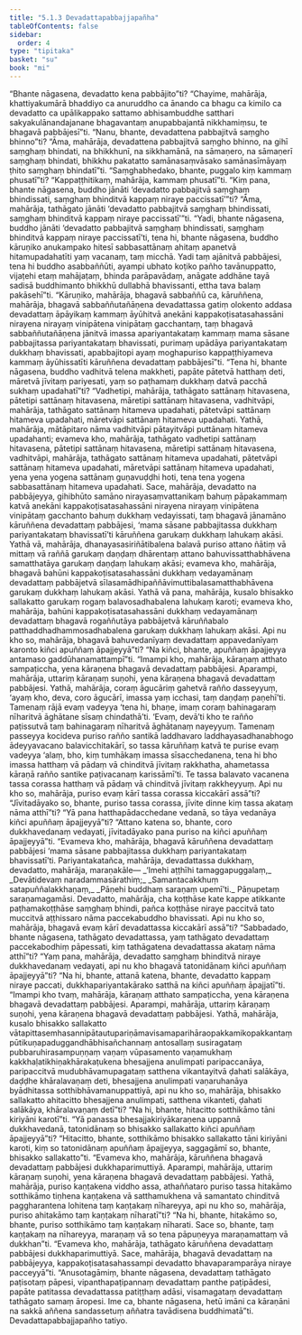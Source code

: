 ```yaml
---
title: "5.1.3 Devadattapabbajjapañha"
tableOfContents: false
sidebar:
  order: 4
type: "tipitaka"
basket: "su"
book: "mi"
---
```



<DynamicBreadcrumb />

<Division number="122" book="mi">

<Paragraph number="582" book="mi">
“Bhante nāgasena, devadatto kena pabbājito”ti? “Chayime, mahārāja, khattiyakumārā bhaddiyo ca anuruddho ca ānando ca bhagu ca kimilo ca devadatto ca upālikappako sattamo abhisambuddhe satthari sakyakulānandajanane bhagavantaṃ anupabbajantā nikkhamiṃsu, te bhagavā pabbājesī”ti. “Nanu, bhante, devadattena pabbajitvā saṃgho bhinno”ti? “Āma, mahārāja, devadattena pabbajitvā saṃgho bhinno, na gihī saṃghaṃ bhindati, na bhikkhunī, na sikkhamānā, na sāmaṇero, na sāmaṇerī saṃghaṃ bhindati, bhikkhu pakatatto samānasaṃvāsako samānasīmāyaṃ ṭhito saṃghaṃ bhindatī”ti. “Saṃghabhedako, bhante, puggalo kiṃ kammaṃ phusatī”ti? “Kappaṭṭhitikaṃ, mahārāja, kammaṃ phusatī”ti.
</Paragraph>

<Paragraph number="583" book="mi">
“Kiṃ pana, bhante nāgasena, buddho jānāti ‘devadatto pabbajitvā saṃghaṃ bhindissati, saṃghaṃ bhinditvā kappaṃ niraye paccissatī’”ti? “Āma, mahārāja, tathāgato jānāti ‘devadatto pabbajitvā saṃghaṃ bhindissati, saṃghaṃ bhinditvā kappaṃ niraye paccissatī’”ti. “Yadi, bhante nāgasena, buddho jānāti ‘devadatto pabbajitvā saṃghaṃ bhindissati, saṃghaṃ bhinditvā kappaṃ niraye paccissatī’ti, tena hi, bhante nāgasena, buddho kāruṇiko anukampako hitesī sabbasattānaṃ ahitaṃ apanetvā hitamupadahatīti yaṃ vacanaṃ, taṃ micchā. Yadi taṃ ajānitvā pabbājesi, tena hi buddho asabbaññūti, ayampi ubhato koṭiko pañho tavānuppatto, vijaṭehi etaṃ mahājaṭaṃ, bhinda parāpavādaṃ, anāgate addhāne tayā sadisā buddhimanto bhikkhū dullabhā bhavissanti, ettha tava balaṃ pakāsehī”ti.
</Paragraph>

<Paragraph number="584" book="mi">
“Kāruṇiko, mahārāja, bhagavā sabbaññū ca, kāruññena, mahārāja, bhagavā sabbaññutañāṇena devadattassa gatiṃ olokento addasa devadattaṃ āpāyikaṃ kammaṃ āyūhitvā anekāni kappakoṭisatasahassāni nirayena nirayaṃ vinipātena vinipātaṃ gacchantaṃ, taṃ bhagavā sabbaññutañāṇena jānitvā imassa apariyantakataṃ kammaṃ mama sāsane pabbajitassa pariyantakataṃ bhavissati, purimaṃ upādāya pariyantakataṃ dukkhaṃ bhavissati, apabbajitopi ayaṃ moghapuriso kappaṭṭhiyameva kammaṃ āyūhissatīti kāruññena devadattaṃ pabbājesī”ti.
</Paragraph>

<Paragraph number="585" book="mi">
“Tena hi, bhante nāgasena, buddho vadhitvā telena makkheti, papāte pātetvā hatthaṃ deti, māretvā jīvitaṃ pariyesati, yaṃ so paṭhamaṃ dukkhaṃ datvā pacchā sukhaṃ upadahatī”ti? “Vadhetipi, mahārāja, tathāgato sattānaṃ hitavasena, pātetipi sattānaṃ hitavasena, māretipi sattānaṃ hitavasena, vadhitvāpi, mahārāja, tathāgato sattānaṃ hitameva upadahati, pātetvāpi sattānaṃ hitameva upadahati, māretvāpi sattānaṃ hitameva upadahati. Yathā, mahārāja, mātāpitaro nāma vadhitvāpi pātayitvāpi puttānaṃ hitameva upadahanti; evameva kho, mahārāja, tathāgato vadhetipi sattānaṃ hitavasena, pātetipi sattānaṃ hitavasena, māretipi sattānaṃ hitavasena, vadhitvāpi, mahārāja, tathāgato sattānaṃ hitameva upadahati, pātetvāpi sattānaṃ hitameva upadahati, māretvāpi sattānaṃ hitameva upadahati, yena yena yogena sattānaṃ guṇavuḍḍhi hoti, tena tena yogena sabbasattānaṃ hitameva upadahati. Sace, mahārāja, devadatto na pabbājeyya, gihibhūto samāno nirayasaṃvattanikaṃ bahuṃ pāpakammaṃ katvā anekāni kappakoṭisatasahassāni nirayena nirayaṃ vinipātena vinipātaṃ gacchanto bahuṃ dukkhaṃ vedayissati, taṃ bhagavā jānamāno kāruññena devadattaṃ pabbājesi, ‘mama sāsane pabbajitassa dukkhaṃ pariyantakataṃ bhavissatī’ti kāruññena garukaṃ dukkhaṃ lahukaṃ akāsi.
</Paragraph>

<Paragraph number="586" book="mi">
Yathā vā, mahārāja, dhanayasasiriñātibalena balavā puriso attano ñātiṃ vā mittaṃ vā raññā garukaṃ daṇḍaṃ dhārentaṃ attano bahuvissatthabhāvena samatthatāya garukaṃ daṇḍaṃ lahukaṃ akāsi; evameva kho, mahārāja, bhagavā bahūni kappakoṭisatasahassāni dukkhaṃ vedayamānaṃ devadattaṃ pabbājetvā sīlasamādhipaññāvimuttibalasamatthabhāvena garukaṃ dukkhaṃ lahukaṃ akāsi.
</Paragraph>

<Paragraph number="587" book="mi">
Yathā vā pana, mahārāja, kusalo bhisakko sallakatto garukaṃ rogaṃ balavosadhabalena lahukaṃ karoti; evameva kho, mahārāja, bahūni kappakoṭisatasahassāni dukkhaṃ vedayamānaṃ devadattaṃ bhagavā rogaññutāya pabbājetvā kāruññabalo patthaddhadhammosadhabalena garukaṃ dukkhaṃ lahukaṃ akāsi. Api nu kho so, mahārāja, bhagavā bahuvedanīyaṃ devadattaṃ appavedanīyaṃ karonto kiñci apuññaṃ āpajjeyyā”ti? “Na kiñci, bhante, apuññaṃ āpajjeyya antamaso gaddūhanamattampī”ti. “Imampi kho, mahārāja, kāraṇaṃ atthato sampaṭiccha, yena kāraṇena bhagavā devadattaṃ pabbājesi.
</Paragraph>

<Paragraph number="588" book="mi">
Aparampi, mahārāja, uttariṃ kāraṇaṃ suṇohi, yena kāraṇena bhagavā devadattaṃ pabbājesi. Yathā, mahārāja, coraṃ āgucāriṃ gahetvā rañño dasseyyuṃ, ‘ayaṃ kho, deva, coro āgucārī, imassa yaṃ icchasi, taṃ daṇḍaṃ paṇehī’ti. Tamenaṃ rājā evaṃ vadeyya ‘tena hi, bhaṇe, imaṃ coraṃ bahinagaraṃ nīharitvā āghātane sīsaṃ chindathā’ti. ‘Evaṃ, devā’ti kho te rañño paṭissutvā taṃ bahinagaraṃ nīharitvā āghātanaṃ nayeyyuṃ. Tamenaṃ passeyya kocideva puriso rañño santikā laddhavaro laddhayasadhanabhogo ādeyyavacano balavicchitakārī, so tassa kāruññaṃ katvā te purise evaṃ vadeyya ‘alaṃ, bho, kiṃ tumhākaṃ imassa sīsacchedanena, tena hi bho imassa hatthaṃ vā pādaṃ vā chinditvā jīvitaṃ rakkhatha, ahametassa kāraṇā rañño santike paṭivacanaṃ karissāmī’ti. Te tassa balavato vacanena tassa corassa hatthaṃ vā pādaṃ vā chinditvā jīvitaṃ rakkheyyuṃ. Api nu kho so, mahārāja, puriso evaṃ kārī tassa corassa kiccakārī assā”ti? “Jīvitadāyako so, bhante, puriso tassa corassa, jīvite dinne kiṃ tassa akataṃ nāma atthī”ti? “Yā pana hatthapādacchedane vedanā, so tāya vedanāya kiñci apuññaṃ āpajjeyyā”ti? “Attano katena so, bhante, coro dukkhavedanaṃ vedayati, jīvitadāyako pana puriso na kiñci apuññaṃ āpajjeyyā”ti. “Evameva kho, mahārāja, bhagavā kāruññena devadattaṃ pabbājesi ‘mama sāsane pabbajitassa dukkhaṃ pariyantakataṃ bhavissatī’ti. Pariyantakatañca, mahārāja, devadattassa dukkhaṃ, devadatto, mahārāja, maraṇakāle—
</Paragraph>

<Paragraph number="589" type="verses" book="mi">
_‘Imehi aṭṭhīhi tamaggapuggalaṃ,_  
_Devātidevaṃ naradammasārathiṃ;_  
_Samantacakkhuṃ satapuññalakkhaṇaṃ,_  
_Pāṇehi buddhaṃ saraṇaṃ upemī’ti._  

</Paragraph>

<Paragraph number="590" book="mi">
Pāṇupetaṃ saraṇamagamāsi. Devadatto, mahārāja, cha koṭṭhāse kate kappe atikkante paṭhamakoṭṭhāse saṃghaṃ bhindi, pañca koṭṭhāse niraye paccitvā tato muccitvā aṭṭhissaro nāma paccekabuddho bhavissati. Api nu kho so, mahārāja, bhagavā evaṃ kārī devadattassa kiccakārī assā”ti? “Sabbadado, bhante nāgasena, tathāgato devadattassa, yaṃ tathāgato devadattaṃ paccekabodhiṃ pāpessati, kiṃ tathāgatena devadattassa akataṃ nāma atthī”ti? “Yaṃ pana, mahārāja, devadatto saṃghaṃ bhinditvā niraye dukkhavedanaṃ vedayati, api nu kho bhagavā tatonidānaṃ kiñci apuññaṃ āpajjeyyā”ti? “Na hi, bhante, attanā katena, bhante, devadatto kappaṃ niraye paccati, dukkhapariyantakārako satthā na kiñci apuññaṃ āpajjatī”ti. “Imampi kho tvaṃ, mahārāja, kāraṇaṃ atthato sampaṭiccha, yena kāraṇena bhagavā devadattaṃ pabbājesi.
</Paragraph>

<Paragraph number="591" book="mi">
Aparampi, mahārāja, uttariṃ kāraṇaṃ suṇohi, yena kāraṇena bhagavā devadattaṃ pabbājesi. Yathā, mahārāja, kusalo bhisakko sallakatto vātapittasemhasannipātautupariṇāmavisamaparihāraopakkamikopakkantaṃ pūtikuṇapaduggandhābhisañchannaṃ antosallaṃ susiragataṃ pubbaruhirasampuṇṇaṃ vaṇaṃ vūpasamento vaṇamukhaṃ kakkhaḷatikhiṇakhārakaṭukena bhesajjena anulimpati paripaccanāya, paripaccitvā mudubhāvamupagataṃ satthena vikantayitvā ḍahati salākāya, daḍḍhe khāralavaṇaṃ deti, bhesajjena anulimpati vaṇaruhanāya byādhitassa sotthibhāvamanuppattiyā, api nu kho so, mahārāja, bhisakko sallakatto ahitacitto bhesajjena anulimpati, satthena vikanteti, ḍahati salākāya, khāralavaṇaṃ detī”ti? “Na hi, bhante, hitacitto sotthikāmo tāni kiriyāni karotī”ti. “Yā panassa bhesajjakiriyākaraṇena uppannā dukkhavedanā, tatonidānaṃ so bhisakko sallakatto kiñci apuññaṃ āpajjeyyā”ti? “Hitacitto, bhante, sotthikāmo bhisakko sallakatto tāni kiriyāni karoti, kiṃ so tatonidānaṃ apuññaṃ āpajjeyya, saggagāmī so, bhante, bhisakko sallakatto”ti. “Evameva kho, mahārāja, kāruññena bhagavā devadattaṃ pabbājesi dukkhaparimuttiyā.
</Paragraph>

<Paragraph number="592" book="mi">
Aparampi, mahārāja, uttariṃ kāraṇaṃ suṇohi, yena kāraṇena bhagavā devadattaṃ pabbājesi. Yathā, mahārāja, puriso kaṇṭakena viddho assa, athaññataro puriso tassa hitakāmo sotthikāmo tiṇhena kaṇṭakena vā satthamukhena vā samantato chinditvā paggharantena lohitena taṃ kaṇṭakaṃ nīhareyya, api nu kho so, mahārāja, puriso ahitakāmo taṃ kaṇṭakaṃ nīharatī”ti? “Na hi, bhante, hitakāmo so, bhante, puriso sotthikāmo taṃ kaṇṭakaṃ nīharati. Sace so, bhante, taṃ kaṇṭakaṃ na nīhareyya, maraṇaṃ vā so tena pāpuṇeyya maraṇamattaṃ vā dukkhan”ti. “Evameva kho, mahārāja, tathāgato kāruññena devadattaṃ pabbājesi dukkhaparimuttiyā. Sace, mahārāja, bhagavā devadattaṃ na pabbājeyya, kappakoṭisatasahassampi devadatto bhavaparamparāya niraye pacceyyā”ti.
</Paragraph>

<Paragraph number="593" book="mi">
“Anusotagāmiṃ, bhante nāgasena, devadattaṃ tathāgato paṭisotaṃ pāpesi, vipanthapaṭipannaṃ devadattaṃ panthe paṭipādesi, papāte patitassa devadattassa patiṭṭhaṃ adāsi, visamagataṃ devadattaṃ tathāgato samaṃ āropesi. Ime ca, bhante nāgasena, hetū imāni ca kāraṇāni na sakkā aññena sandassetuṃ aññatra tavādisena buddhimatā”ti.

</Paragraph>
</Division>

<Paragraph number="594" type="center" book="mi">
Devadattapabbajjapañho tatiyo.
</Paragraph>